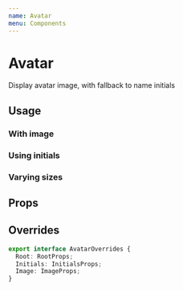 ```yaml
---
name: Avatar
menu: Components
---
```



# Avatar

Display avatar image, with fallback to name initials

## Usage

### With image

<Playground>
  <Avatar
    source={{ uri: 'https://picsum.photos/200/200', width: 200, height: 200 }}
  />
</Playground>

### Using initials

<Playground>
  <Avatar name="My Initial" />
</Playground>

### Varying sizes

<Playground>
  <Box flexDirection="row">
    <Avatar name="Small" size="small" />
    <Avatar name="Medium" size="medium" />
    <Avatar name="Large" size="large" />
  </Box>
</Playground>

## Props

<Props of={Avatar} />

## Overrides

```ts
export interface AvatarOverrides {
  Root: RootProps;
  Initials: InitialsProps;
  Image: ImageProps;
}
```
